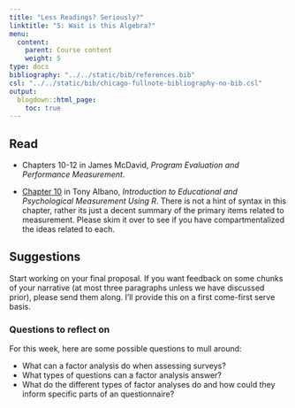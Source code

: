 ```yaml
---
title: "Less Readings? Seriously?"
linktitle: "5: Wait is this Algebra?"
menu:
  content:
    parent: Course content
    weight: 5
type: docs
bibliography: "../../static/bib/references.bib"
csl: "../../static/bib/chicago-fullnote-bibliography-no-bib.csl"
output:
  blogdown::html_page:
    toc: true
---
```


## Read

- <i class="fas fa-book fa-fw"></i> Chapters 10-12 in James McDavid, *Program Evaluation and Performance Measurement*. 

- <i class="fas fa-book fa-fw"></i> [Chapter 10](https://www.thetaminusb.com/intro-measurement-r/dimensionality.html){target="_blank"} in Tony Albano, *Introduction to Educational and Psychological Measurement Using R*. There is not a hint of syntax in this chapter, rather its just a decent summary of the primary items related to measurement. Please skim it over to see if you have compartmentalized the ideas related to each.

## Suggestions

Start working on your final proposal. If you want feedback on some chunks of your narrative (at most three paragraphs unless we have discussed prior), please send them along. I'll provide this on a first come-first serve basis. 

### Questions to reflect on

For this week, here are some possible questions to mull around:

- What can a factor analysis do when assessing surveys?
- What types of questions can a factor analysis answer?
- What do the different types of factor analyses do and how could they inform specific parts of an questionnaire?
